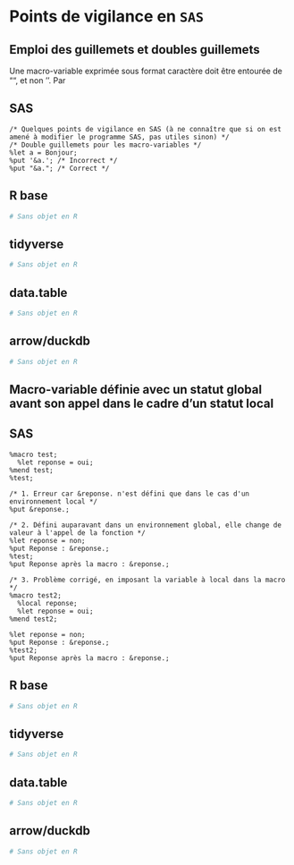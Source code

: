 # Points de vigilance en `SAS`

## Emploi des guillemets et doubles guillemets

Une macro-variable exprimée sous format caractère doit être entourée de "", et non ''.
Par 

::: {.panel-tabset group="language"}

## SAS {.unnumbered .unlisted}
``` sas
/* Quelques points de vigilance en SAS (à ne connaître que si on est amené à modifier le programme SAS, pas utiles sinon) */
/* Double guillemets pour les macro-variables */
%let a = Bonjour;
%put '&a.'; /* Incorrect */
%put "&a."; /* Correct */
```

## R base {.unnumbered .unlisted}
```r
# Sans objet en R
```

## tidyverse {.unnumbered .unlisted}
```r
# Sans objet en R
```

## data.table {.unnumbered .unlisted}
```r
# Sans objet en R
```

## arrow/duckdb {.unnumbered .unlisted}
```r
# Sans objet en R
```

:::

## Macro-variable définie avec un statut global avant son appel dans le cadre d'un statut local

::: {.panel-tabset group="language"}

## SAS {.unnumbered .unlisted}
``` sas
%macro test;
  %let reponse = oui;
%mend test;
%test;

/* 1. Erreur car &reponse. n'est défini que dans le cas d'un environnement local */ 
%put &reponse.;

/* 2. Défini auparavant dans un environnement global, elle change de valeur à l'appel de la fonction */
%let reponse = non;
%put Reponse : &reponse.;
%test;
%put Reponse après la macro : &reponse.;

/* 3. Problème corrigé, en imposant la variable à local dans la macro */
%macro test2;
  %local reponse;
  %let reponse = oui;
%mend test2;

%let reponse = non;
%put Reponse : &reponse.;
%test2;
%put Reponse après la macro : &reponse.;
```

## R base {.unnumbered .unlisted}
```r
# Sans objet en R
```

## tidyverse {.unnumbered .unlisted}
```r
# Sans objet en R
```

## data.table {.unnumbered .unlisted}
```r
# Sans objet en R
```

## arrow/duckdb {.unnumbered .unlisted}
```r
# Sans objet en R
```

:::